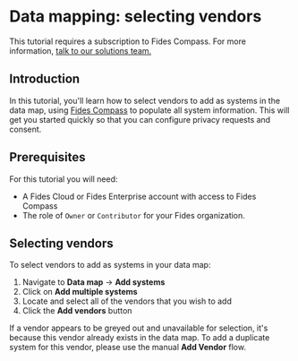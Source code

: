 
# Data mapping: selecting vendors

<TutorialKey duration="4" product="Fides" topic="Data Mapping" video="true" interactive="true"/>

<Callout type="warning" emoji="⚠️"> This tutorial requires a subscription to Fides Compass. For more information, [talk to our solutions team.](https://ethyca.com/book-demo?utm_source=docs-site) </Callout>

## Introduction
In this tutorial, you'll learn how to select vendors to add as systems in the data map, using [Fides Compass](/tutorials/data-mapping-dictionary) to populate all system information. This will get you started quickly so that you can configure privacy requests and consent. 

## Prerequisites

For this tutorial you will need:

* A Fides Cloud or Fides Enterprise account with access to Fides Compass
* The role of `Owner` or `Contributor` for your Fides organization.

## Selecting vendors

To select vendors to add as systems in your data map:
1. Navigate to **Data map** → **Add systems** 
2. Click on **Add multiple systems**
3. Locate and select all of the vendors that you wish to add
4. Click the **Add vendors** button

<Screenshot img="/assets/img/tutorials/data-mapping-adding-vendors.gif" description="Add vendors" />

<Callout emoji="" type="info">If a vendor appears to be greyed out and unavailable for selection, it's because this vendor already exists in the data map. To add a duplicate system for this vendor, please use the manual **Add Vendor** flow. </Callout>
